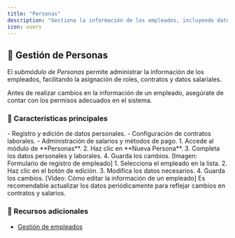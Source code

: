 ```yaml
---
title: "Personas"
description: "Gestiona la información de los empleados, incluyendo datos personales, contratos y salarios."
icon: users
---
```


## 👥 Gestión de Personas

El *submódulo de Personas* permite administrar la información de los empleados, facilitando la asignación de roles, contratos y datos salariales.

<Note>
Antes de realizar cambios en la información de un empleado, asegúrate de contar con los permisos adecuados en el sistema.
</Note>

### 📌 Características principales

<Card title="Gestión de empleados">
  - Registro y edición de datos personales.
  - Configuración de contratos laborales.
  - Administración de salarios y métodos de pago.
</Card>

<Steps>
  <Step title="Registrar un nuevo empleado">
    1. Accede al módulo de **Personas**.
    2. Haz clic en **Nueva Persona**.
    3. Completa los datos personales y laborales.
    4. Guarda los cambios.
    [Imagen: Formulario de registro de empleado]
  </Step>

  <Step title="Editar información de un empleado">
    1. Selecciona el empleado en la lista.
    2. Haz clic en el botón de edición.
    3. Modifica los datos necesarios.
    4. Guarda los cambios.
    [Video: Cómo editar la información de un empleado]
  </Step>
</Steps>

<Tip>
Es recomendable actualizar los datos periódicamente para reflejar cambios en contratos y salarios.
</Tip>

### 🔗 Recursos adicionales
- [Gestión de empleados](https://ayuda.gestoru.com/ayuda/nomina/personas)
